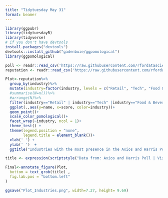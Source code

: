 ```yaml
---
title: "Tidytuesday May 31"
format: beamer
---
```


```r
library(ggpubr)
library(tidytuesdayR)
library(tidyverse)
# if you don't have devtools
install.packages("devtools")
devtools::install_github("gadenbuie/ggpomological")
library(ggpomological)
```

```r
poll <- readr::read_csv('https://raw.githubusercontent.com/rfordatascience/tidytuesday/master/data/2022/2022-05-31/poll.csv')
reputation <- readr::read_csv('https://raw.githubusercontent.com/rfordatascience/tidytuesday/master/data/2022/2022-05-31/reputation.csv')
```

```r
Plot<-reputation%>%
  group_by(industry)%>%
  mutate(industry=factor(industry, levels = c("Retail", "Tech", "Food & Beverage")))%>%
  #summarise(N=n())%>%
  #arrange(N)%>%
  filter(industry=="Retail" | industry=="Tech" |industry=="Food & Beverage")%>%
  ggplot(.,aes(y=name, x=score, color=industry))+
  geom_point()+
  scale_color_pomological()+
  facet_wrap(~industry, ncol = 1)+
  theme_test() +
  theme(legend.position = "none",
        legend.title = element_blank())+
  xlab(' ') +
  ylab(' ')  +
  ggtitle("Industries with the most presence in the Axios and Harris Poll")

```

```r
title <- expression(scriptstyle("Data from: Axios and Harris Poll | Viz: Eve Chanatásig | #Tidytuesday 2022 Week 22"))

Final<-annotate_figure(Plot,
  bottom = text_grob(title) ,
  fig.lab.pos = "bottom.left"
)

ggsave("Plot_Industries.png", width=7.27, height= 9.69)
```

